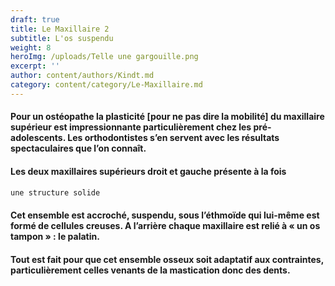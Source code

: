 ```yaml
---
draft: true
title: Le Maxillaire 2
subtitle: L'os suspendu
weight: 8
heroImg: /uploads/Telle une gargouille.png
excerpt: ''
author: content/authors/Kindt.md
category: content/category/Le-Maxillaire.md
---
```


#### Pour un ostéopathe la plasticité \[pour&#xA;ne pas dire la mobilité] du maxillaire supérieur est impressionnante&#xA;particulièrement chez les pré-adolescents. Les orthodontistes s’en servent avec&#xA;les résultats spectaculaires que l’on connaît.

<Space height={20} />

#### Les deux maxillaires supérieurs droit&#xA;et gauche présente à la fois 

```javascript
une structure solide
```

#### Cet ensemble est accroché, suspendu,&#xA;sous l’éthmoïde qui lui-même est formé de cellules creuses. A l’arrière chaque&#xA;maxillaire est relié à « un os tampon » : le palatin.

<Space height={20} />

#### Tout est fait pour que cet ensemble&#xA;osseux soit adaptatif aux contraintes, particulièrement celles venants de la&#xA;mastication donc des dents.

